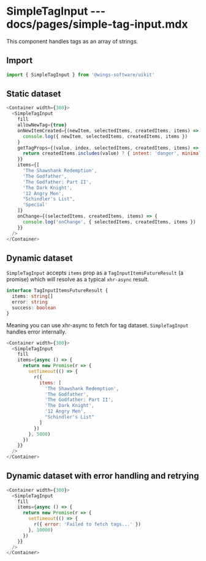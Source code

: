 # SimpleTagInput --- docs/pages/simple-tag-input.mdx

This component handles tags as an array of strings.

## Import

```js
import { SimpleTagInput } from '@wings-software/uikit'
```

## Static dataset

```js live=true
<Container width={300}>
  <SimpleTagInput
    fill
    allowNewTag={true}
    onNewItemCreated={(newItem, selectedItems, createdItems, items) =>
      console.log({ newItem, selectedItems, createdItems, items })
    }
    getTagProps={(value, index, selectedItems, createdItems, items) => {
      return createdItems.includes(value) ? { intent: 'danger', minimal: true, large: true } : undefined
    }}
    items={[
      'The Shawshank Redemption',
      'The Godfather',
      'The Godfather: Part II',
      'The Dark Knight',
      '12 Angry Men',
      "Schindler's List",
      'Special'
    ]}
    onChange={(selectedItems, createdItems, items) => {
      console.log('onChange', { selectedItems, createdItems, items })
    }}
  />
</Container>
```

## Dynamic dataset

`SimpleTagInput` accepts `items` prop as a `TagInputItemsFutureResult` (a promise) which will resolve as a typical `xhr-async` result.

```ts
interface TagInputItemsFutureResult {
  items: string[]
  error: string
  success: boolean
}
```

Meaning you can use xhr-async to fetch for tag dataset. `SimpleTagInput` handles error internally.

```js live=true
<Container width={300}>
  <SimpleTagInput
    fill
    items={async () => {
      return new Promise(r => {
        setTimeout(() => {
          r({
            items: [
              'The Shawshank Redemption',
              'The Godfather',
              'The Godfather: Part II',
              'The Dark Knight',
              '12 Angry Men',
              "Schindler's List"
            ]
          })
        }, 5000)
      })
    }}
  />
</Container>
```

## Dynamic dataset with error handling and retrying

```js live=true
<Container width={300}>
  <SimpleTagInput
    fill
    items={async () => {
      return new Promise(r => {
        setTimeout(() => {
          r({ error: 'Failed to fetch tags...' })
        }, 10000)
      })
    }}
  />
</Container>
```
